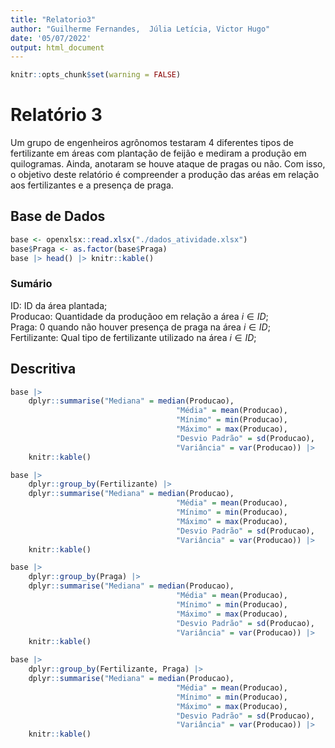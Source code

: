 ```yaml
---
title: "Relatorio3"
author: "Guilherme Fernandes,  Júlia Letícia, Victor Hugo"
date: '05/07/2022'
output: html_document
---
```


```r
knitr::opts_chunk$set(warning = FALSE)
```

# Relatório 3

Um grupo de engenheiros agrônomos testaram 4 diferentes tipos de fertilizante em áreas com plantação de feijão e mediram a produção em quilogramas. Ainda, anotaram se houve ataque de pragas ou não. Com isso, o objetivo deste relatório é compreender a produção das aréas em relação aos fertilizantes e a presença de praga.

## Base de Dados

```r
base <- openxlsx::read.xlsx("./dados_atividade.xlsx")
base$Praga <- as.factor(base$Praga)
base |> head() |> knitr::kable()
```

### Sumário

ID: ID da área plantada;<br>
Producao: Quantidade da produçãoo em relação a área $i \in ID$;<br>
Praga: 0 quando não houver presença de praga na área $i \in ID$;<br>
Fertilizante: Qual tipo de fertilizante utilizado na área $i \in ID$;<br>

## Descritiva

```r
base |>
	dplyr::summarise("Mediana" = median(Producao),
									 "Média" = mean(Producao),
									 "Mínimo" = min(Producao),
									 "Máximo" = max(Producao),
									 "Desvio Padrão" = sd(Producao),
									 "Variância" = var(Producao)) |> 
	knitr::kable()
```

```r
base |> 
	dplyr::group_by(Fertilizante) |> 
	dplyr::summarise("Mediana" = median(Producao),
									 "Média" = mean(Producao),
									 "Mínimo" = min(Producao),
									 "Máximo" = max(Producao),
									 "Desvio Padrão" = sd(Producao),
									 "Variância" = var(Producao)) |> 
	knitr::kable()
```

```r
base |> 
	dplyr::group_by(Praga) |> 
	dplyr::summarise("Mediana" = median(Producao),
									 "Média" = mean(Producao),
									 "Mínimo" = min(Producao),
									 "Máximo" = max(Producao),
									 "Desvio Padrão" = sd(Producao),
									 "Variância" = var(Producao)) |> 
	knitr::kable()
```

```r
base |> 
	dplyr::group_by(Fertilizante, Praga) |> 
	dplyr::summarise("Mediana" = median(Producao),
									 "Média" = mean(Producao),
									 "Mínimo" = min(Producao),
									 "Máximo" = max(Producao),
									 "Desvio Padrão" = sd(Producao),
									 "Variância" = var(Producao)) |> 
	knitr::kable()
```

